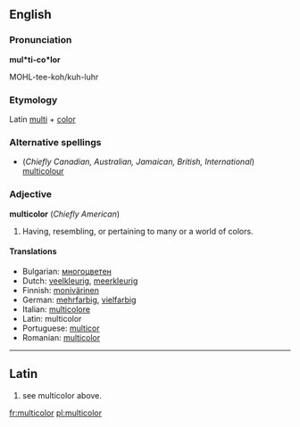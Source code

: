 ==English==

===Pronunciation===
'''mul*ti-co*lor'''

MOHL-tee-koh/kuh-luhr

===Etymology===
Latin [[multi]] + [[color]]

===Alternative spellings===
* (''Chiefly Canadian, Australian, Jamaican, British, International'') [[multicolour]]

===Adjective===
'''multicolor'''  (''Chiefly American'')
<!-- mul*ti-co*lored '''p.p''', mul*ti-co*lo-ring -->
# Having, resembling, or pertaining to many or a world of colors.

====Translations====
*Bulgarian: [[многоцветен]] {{m}}
*Dutch: [[veelkleurig]], [[meerkleurig]]
*Finnish: [[monivärinen]]
*German: [[mehrfarbig]], [[vielfarbig]]
*Italian: [[multicolore]]
*Latin: multicolor
*Portuguese: [[multicor]]
*Romanian: [[multicolor]]

----

==Latin==

# see multicolor above.

[[fr:multicolor]]
[[pl:multicolor]]